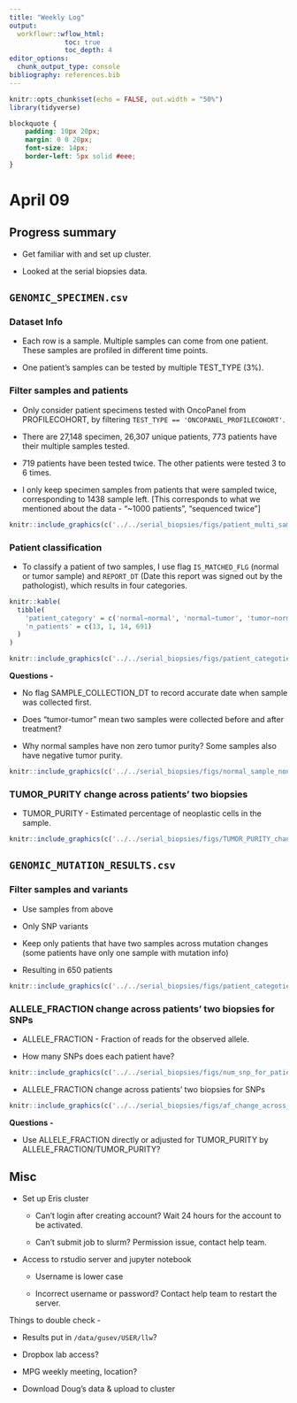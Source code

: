 ```yaml
---
title: "Weekly Log"
output:
  workflowr::wflow_html:
              toc: true
              toc_depth: 4
editor_options:
  chunk_output_type: console
bibliography: references.bib
---
```


```r
knitr::opts_chunk$set(echo = FALSE, out.width = "50%")
library(tidyverse)
```

```css
blockquote {
    padding: 10px 20px;
    margin: 0 0 20px;
    font-size: 14px;
    border-left: 5px solid #eee;
}
```

# April 09

## Progress summary

- Get familiar with and set up cluster. 

- Looked at the serial biopsies data. 



## `GENOMIC_SPECIMEN.csv`

### Dataset Info

- Each row is a sample. Multiple samples can come from one patient. These samples are profiled in different time points. 

- One patient's samples can be tested by multiple TEST_TYPE (3%). 


### Filter samples and patients

- Only consider patient specimens tested with OncoPanel from PROFILECOHORT, by filtering `TEST_TYPE == 'ONCOPANEL_PROFILECOHORT'`. 

- There are 27,148 specimen, 26,307 unique patients, 773 patients have their multiple samples tested. 

- 719 patients have been tested twice. The other patients were tested 3 to 6 times.

- I only keep specimen samples from patients that were sampled twice, corresponding to 1438 sample left. [This corresponds to what we mentioned about the data - "~1000 patients", "sequenced twice"]


```r
knitr::include_graphics(c('../../serial_biopsies/figs/patient_multi_sampled.pdf'), error = FALSE)
```


### Patient classification

- To classify a patient of two samples, I use flag `IS_MATCHED_FLG` (normal or tumor sample) and `REPORT_DT` (Date this report was signed out by the pathologist), which results in four categories. 

```r
knitr::kable(
  tibble(
    'patient_category' = c('normal−normal', 'normal−tumor', 'tumor−normal', 'tumor−tumor'),
    'n_patients' = c(13, 1, 14, 691)
  )
)
```

```r
knitr::include_graphics(c('../../serial_biopsies/figs/patient_categoties_across_biopsy.pdf'), error = FALSE)
```

**Questions -**

- No flag SAMPLE_COLLECTION_DT to record accurate date when sample was collected first. 

- Does "tumor-tumor" mean two samples were collected before and after treatment?

- Why normal samples have non zero tumor purity? Some samples also have negative tumor purity. 

```r
knitr::include_graphics(c('../../serial_biopsies/figs/normal_sample_non_zero_tumor_purity.pdf'), error = FALSE)
```



### TUMOR_PURITY change across patients' two biopsies

- TUMOR_PURITY - Estimated percentage of neoplastic cells in the sample.


```r
knitr::include_graphics(c('../../serial_biopsies/figs/TUMOR_PURITY_change_across_biopsies.pdf'), error = FALSE)
```




## `GENOMIC_MUTATION_RESULTS.csv`

### Filter samples and variants

- Use samples from above

- Only SNP variants

- Keep only patients that have two samples across mutation changes (some patients have only one sample with mutation info)

- Resulting in 650 patients

```r
knitr::include_graphics(c('../../serial_biopsies/figs/patient_categoties_across_biopsy_with_mutation_change.pdf'), error = FALSE)
```


### ALLELE_FRACTION change across patients' two biopsies for SNPs

- ALLELE_FRACTION - Fraction of reads for the observed allele. 


- How many SNPs does each patient have?

```r
knitr::include_graphics(c('../../serial_biopsies/figs/num_snp_for_patient.pdf'), error = FALSE)
```


- ALLELE_FRACTION change across patients' two biopsies for SNPs

```r
knitr::include_graphics(c('../../serial_biopsies/figs/af_change_across_biopsies.pdf'), error = FALSE)
```


**Questions -**

- Use ALLELE_FRACTION directly or adjusted for TUMOR_PURITY by ALLELE_FRACTION/TUMOR_PURITY?


## Misc

- Set up Eris cluster
  
  - Can't login after creating account? Wait 24 hours for the account to be activated.
  
  - Can't submit job to slurm? Permission issue, contact help team. 
  
- Access to rstudio server and jupyter notebook
  
  - Username is lower case
  
  - Incorrect username or password? Contact help team to restart the server. 


Things to double check -

- Results put in `/data/gusev/USER/llw`?

- Dropbox lab access?

- MPG weekly meeting, location?

- Download Doug's data & upload to cluster

